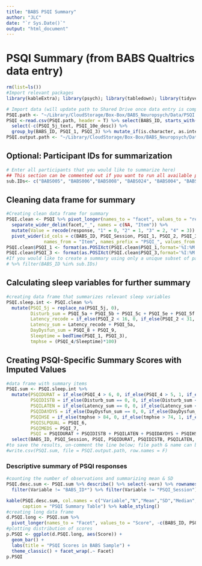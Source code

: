 ```yaml
---
title: "BABS PSQI Summary"
author: "JLC"
date: "`r Sys.Date()`"
output: "html_document"
---
```


# PSQI Summary (from BABS Qualtrics data entry)

```r
rm(list=ls())
#Import relevant packages
library(kableExtra); library(psych); library(tabledown); library(tidyverse)

# Import data (will update path to Shared Drive once data entry is complete)
PSQI.path <- "~/Library/CloudStorage/Box-Box/BABS_Neuropsych/Data/PSQI.csv"
PSQI <-read.csv(PSQI.path, header = T) %>% select(BABS_ID, starts_with("PSQI")) %>%
  select(-c(PSQI_5j_text, PSQI_10e_desc)) %>%
  group_by(BABS_ID, PSQI_1, PSQI_3) %>% mutate_if(is.character, as.integer) %>% ungroup()
PSQI.output.path <- "~/Library/CloudStorage/Box-Box/BABS_Neuropsych/Data/PSQI_sum.csv"
```

## Optional: Participant IDs for summarization

```r
# Enter all participants that you would like to summarize here)
## This section can be commented out if you want to run all available participants
sub.IDs<- c("BABS005", "BABS006","BABS008", "BABS024", "BABS004", "BABS007", "BABS009", "BABS010", "BABS011", "BABS012")
```

## Cleaning data frame for summary

```r
#Creating clean data frame for summary
PSQI.clean <- PSQI %>% pivot_longer(names_to = "facet", values_to = "response", -c(BABS_ID, PSQI_Session, PSQI_1, PSQI_2, PSQI_3, PSQI_4)) %>%
  separate_wider_delim(facet,"_", names = c(NA, "Item")) %>%
  mutate(Value = recode(response, "1" = 0, "2" = 1, "3" = 2, "4" = 3)) %>% select(-response) %>%
  pivot_wider(id_cols = c(BABS_ID, PSQI_Session, PSQI_1, PSQI_2, PSQI_3, PSQI_4), 
              names_from = "Item", names_prefix = "PSQI_", values_from = "Value")
PSQI.clean$PSQI_1 <- format(as.POSIXct(PSQI.clean$PSQI_1,format='%I:%M %p'),format="%H:%M")
PSQI.clean$PSQI_3 <- format(as.POSIXct(PSQI.clean$PSQI_3,format='%I:%M %p'),format="%H:%M")
#If you would like to create a summary using only a unique subset of participant IDs that you have supplied (in previous code chunk), you can simply add the following line of code to filter the raw data to the code above
# %>% filter(BABS_ID %in% sub.IDs)
```

## Calculating sleep variables for further summary

```r
#creating data frame that summarizes relevant sleep variables
PSQI.sleep.int <- PSQI.clean %>%
  mutate(PSQI_5j = replace_na(PSQI_5j, 0),
         Disturb_sum = PSQI_5a + PSQI_5b + PSQI_5c + PSQI_5e + PSQI_5f + PSQI_5g + PSQI_5h + PSQI_5i + PSQI_5j,
         Latency_recode = if_else(PSQI_2 < 16, 0, if_else(PSQI_2 < 31, 1, if_else(PSQI_2 < 61, 2, 3))),
         Latency_sum = Latency_recode + PSQI_5a,
         DayDysfun_sum = PSQI_8 + PSQI_9,
         Sleeptime = bedTime(PSQI_1, PSQI_3),
         tmphse = (PSQI_4/Sleeptime)*100)
```

## Creating PSQI-Specific Summary Scores with Imputed Values

```r
#data frame with summary items
PSQI.sum <- PSQI.sleep.int %>%
  mutate(PSQIDURAT = if_else(PSQI_4 > 6, 0, if_else(PSQI_4 > 5, 1, if_else(PSQI_4 > 4, 2, 3))),
         PSQIDISTB = if_else(Disturb_sum == 0, 0, if_else(Disturb_sum < 10, 1, if_else(Disturb_sum < 19, 2, 3))),
         PSQILATEN = if_else(Latency_sum == 0, 0, if_else(Latency_sum < 3, 1, if_else(Latency_sum < 5, 2, 3))),
         PSQIDAYDYS = if_else(DayDysfun_sum == 0, 0, if_else(DayDysfun_sum < 3, 1, if_else(DayDysfun_sum < 5, 2, 3))),
         PSQIHSE = if_else(tmphse > 84, 0, if_else(tmphse > 74, 1, if_else(tmphse > 64, 2, 3))),
         PSQISLPQUAL = PSQI_6,
         PSQIMEDS = PSQI_7,
         PSQI = PSQIDURAT + PSQIDISTB + PSQILATEN + PSQIDAYDYS + PSQIHSE + PSQISLPQUAL + PSQIMEDS) %>%
  select(BABS_ID, PSQI_Session, PSQI, PSQIDURAT, PSQIDISTB, PSQILATEN, PSQIDAYDYS, PSQIHSE, PSQISLPQUAL, PSQIMEDS)
#to save the results, un-comment the line below; file path & name can be adjusted in the first code chunk
#write.csv(PSQI.sum, file = PSQI.output.path, row.names = F)
```

### Descriptive summary of PSQI responses

```r
#counting the number of observations and summarizing mean & SD
PSQI.desc.sum <- PSQI.sum %>% describe() %>% select(-vars) %>% rownames_to_column(var = "Variable") %>%
  filter(Variable != "BABS_ID*") %>% filter(Variable != "PSQI_Session")

kable(PSQI.desc.sum, col.names = c("Variable","N","Mean","SD","Median","Trimmed Mean","Median Abs. Deviation","Min","Max","Range","Skew","Kurtosis","SE"),
      caption = "PSQI Summary Table") %>% kable_styling()
#creating long data frame
d.PSQI.long <- PSQI.sum %>% 
  pivot_longer(names_to = "Facet", values_to = "Score", -c(BABS_ID, PSQI_Session))
#plotting distribution of scores
p.PSQI <- ggplot(d.PSQI.long, aes(Score)) +
  geom_bar() + 
  labs(title = "PSQI Scores in BABS Sample") +
  theme_classic() + facet_wrap(.~ Facet)
p.PSQI
```